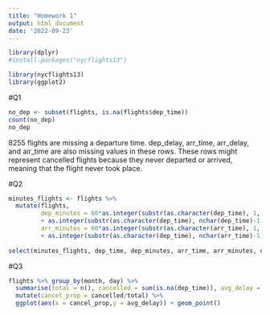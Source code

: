```yaml
---
title: "Homework 1"
output: html_document
date: '2022-09-23'
---
```


```r
library(dplyr)
#install.packages("nycflights13")
```
```r
library(nycflights13)
library(ggplot2)

```


#Q1
```r
no_dep <- subset(flights, is.na(flights$dep_time))
count(no_dep)
no_dep
```
8255 flights are missing a departure time. dep_delay, arr_time, arr_delay, and air_time are also missing values in these rows. These rows might represent cancelled flights because they never departed or arrived, meaning that the flight never took place. 

#Q2
```r

minutes_flights <- flights %>% 
  mutate(flights, 
         dep_minutes = 60*as.integer(substr(as.character(dep_time), 1, nchar(dep_time)-2)) 
         + as.integer(substr(as.character(dep_time), nchar(dep_time)-1, nchar(dep_time))),
         arr_minutes = 60*as.integer(substr(as.character(arr_time), 1, nchar(arr_time)-2)) 
         + as.integer(substr(as.character(dep_time), nchar(arr_time)-1, nchar(arr_time))))
         
select(minutes_flights, dep_time, dep_minutes, arr_time, arr_minutes, everything())

```

#Q3
```r

flights %>% group_by(month, day) %>%
  summarise(total = n(), cancelled = sum(is.na(dep_time)), avg_delay = mean(dep_delay, na.rm = TRUE)) %>%
  mutate(cancel_prop = cancelled/total) %>%
  ggplot(aes(x = cancel_prop,y = avg_delay)) + geom_point()

```



